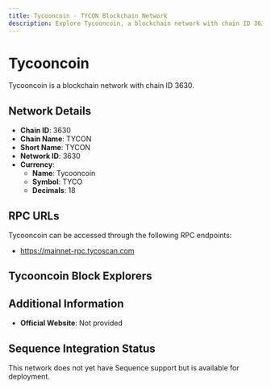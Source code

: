 ```yaml
--- 
title: Tycooncoin - TYCON Blockchain Network
description: Explore Tycooncoin, a blockchain network with chain ID 3630. Learn about its native currency, Tycooncoin, and how to interact with the network.
---
```


# Tycooncoin

Tycooncoin is a blockchain network with chain ID 3630.

## Network Details

- **Chain ID**: 3630
- **Chain Name**: TYCON
- **Short Name**: TYCON
- **Network ID**: 3630
- **Currency**: 
  - **Name**: Tycooncoin
  - **Symbol**: TYCO
  - **Decimals**: 18

## RPC URLs

Tycooncoin can be accessed through the following RPC endpoints:

- https://mainnet-rpc.tycoscan.com

## Tycooncoin Block Explorers



## Additional Information

- **Official Website**: Not provided

## Sequence Integration Status

This network does not yet have Sequence support but is available for deployment.
